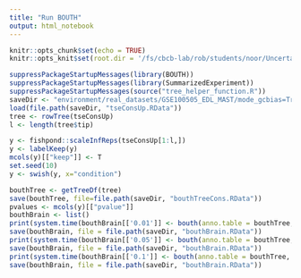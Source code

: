 ```yaml
---
title: "Run BOUTH"
output: html_notebook
---
```


```r
knitr::opts_chunk$set(echo = TRUE)
knitr::opts_knit$set(root.dir = '/fs/cbcb-lab/rob/students/noor/Uncertainity/treeTerminusScripts')
```

```r
suppressPackageStartupMessages(library(BOUTH))
suppressPackageStartupMessages(library(SummarizedExperiment))
suppressPackageStartupMessages(source("tree_helper_function.R"))
saveDir <- "environment/real_datasets/GSE100505_EDL_MAST/mode_gcbias=True/posttype=gibbs_npost=100_tf=100/DE"
load(file.path(saveDir, "tseConsUp.RData"))
tree <- rowTree(tseConsUp)
l <- length(tree$tip)

y <- fishpond::scaleInfReps(tseConsUp[1:l,])
y <- labelKeep(y)
mcols(y)[["keep"]] <- T
set.seed(10)
y <- swish(y, x="condition")

bouthTree <- getTreeDf(tree)
save(bouthTree, file=file.path(saveDir, "bouthTreeCons.RData"))
pvalues <- mcols(y)[["pvalue"]]
bouthBrain <- list()
print(system.time(bouthBrain[['0.01']] <- bouth(anno.table = bouthTree, pvalue.leaves = pvalues, na.symbol = "unknown", far = 0.01, is.weighted = TRUE)))
save(bouthBrain, file = file.path(saveDir, "bouthBrain.RData"))
print(system.time(bouthBrain[['0.05']] <- bouth(anno.table = bouthTree, pvalue.leaves = pvalues, na.symbol = "unknown", far = 0.05, is.weighted = TRUE)))
save(bouthBrain, file = file.path(saveDir, "bouthBrain.RData"))
print(system.time(bouthBrain[['0.1']] <- bouth(anno.table = bouthTree, pvalue.leaves = pvalues, na.symbol = "unknown", far = 0.1, is.weighted = TRUE)))
save(bouthBrain, file = file.path(saveDir, "bouthBrain.RData"))
```

